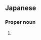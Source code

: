 ==Japanese==
{{ja-kanjitab|悠|里}}

===Proper noun===
{{ja-pos|proper|ゆうり}}

# {{given name|female|lang=ja|sort=ゆうり}}